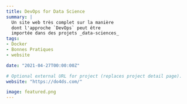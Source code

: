```yaml
---
title: DevOps for Data Science
summary: |
  Un site web très complet sur la manière
  dont l'approche `DevOps` peut être
  importée dans des projets _data-sciences_
tags:
- Docker
- Bonnes Pratiques
- website

date: "2021-04-27T00:00:00Z"

# Optional external URL for project (replaces project detail page).
website: "https://do4ds.com/"

image: featured.png
---
```


